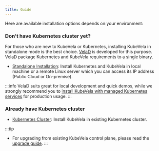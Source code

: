 ```yaml
---
title: Guide
---
```


Here are available installation options depends on your environment:

### Don't have Kubernetes cluster yet?

For those who are new to KubeVela or Kubernetes, installing KubeVela in standalone mode is the best choice.
[VelaD](https://github.com/kubevela/velad) is developed for this purpose. VelaD package Kubernetes and KubeVela requirements to a single binary.

- [Standalone Installation](./installation/standalone): Install Kubernetes and KubeVela in local machine or a remote Linux server which you can access its IP address (Public Cloud or On-premise).

:::info
VelaD suits great for local development and quick demos, while we strongly recommend you to [install KubeVela with managed Kubernetes services](../installation/install-kubernetes) for production usage.
:::

### Already have Kubernetes cluster
- [Kubernetes Cluster](./installation/kubernetes): Install KubeVela in existing Kubernetes cluster.

:::tip
- For upgrading from existing KubeVela control plane, please read the [upgrade guide](./platform-engineers/advanced-install#upgrade).
:::
